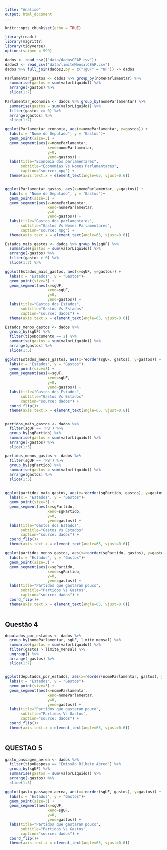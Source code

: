 ```yaml
---
title: "Analise"
output: html_document
---
```


```r
knitr::opts_chunk$set(echo = TRUE)
```

```r
library(readr)
library(magrittr)
library(tidyverse)
options(scipen = 999)
```


```r
dados <- read_csv(("data/dadosCEAP.csv"))
dados2 <- read_csv("data/limiteMensalCEAP.csv")
dados %>% full_join(dados2,by = c("sgUF" = "UF")) -> dados
```

```r
Parlamentar_gastos <- dados %>% group_by(nomeParlamentar) %>%
  summarise(gastos = sum(valorLíquido)) %>% 
  arrange(-gastos) %>% 
  slice(1:7)
  
Parlamentar_economia <- dados %>% group_by(nomeParlamentar) %>%
  summarise(gastos = sum(valorLíquido)) %>% 
  filter(gastos >= 0) %>% 
  arrange(gastos) %>% 
  slice(1:7)

ggplot(Parlamentar_economia, aes(x=nomeParlamentar, y=gastos)) + 
  labs(x = "Nome do Deputado", y = "Gastos")+
  geom_point(size=3) + 
  geom_segment(aes(x=nomeParlamentar, 
                   xend=nomeParlamentar, 
                   y=0, 
                   yend=gastos)) + 
  labs(title="Economia dos parlamentares", 
       subtitle="Economias Vs Nomes Parlamentares", 
       caption="source: mpg") + 
  theme(axis.text.x = element_text(angle=65, vjust=0.6))


ggplot(Parlamentar_gastos, aes(x=nomeParlamentar, y=gastos)) + 
  labs(x = "Nome do Deputado", y = "Gastos")+
  geom_point(size=3) + 
  geom_segment(aes(x=nomeParlamentar, 
                   xend=nomeParlamentar, 
                   y=0, 
                   yend=gastos)) + 
  labs(title="Gastos dos parlamentares", 
       subtitle="Gastos Vs Nomes Parlamentares", 
       caption="source: mpg") + 
  theme(axis.text.x = element_text(angle=65, vjust=0.6))

Estados_mais_gastos <- dados %>% group_by(sgUF) %>%
  summarise(gastos = sum(valorLíquido)) %>% 
  arrange(-gastos) %>% 
  filter(gastos > 0) %>% 
  slice(1:7) %>% 

ggplot(Estados_mais_gastos, aes(x=sgUF, y=gastos)) + 
  labs(x = "Estados", y = "Gastos")+
  geom_point(size=3) + 
  geom_segment(aes(x=sgUF, 
                   xend=sgUF, 
                   y=0, 
                   yend=gastos)) + 
  labs(title="Gastos dos Estados", 
       subtitle="Gastos Vs Estados", 
       caption="source: dados") + 
  theme(axis.text.x = element_text(angle=65, vjust=0.6))

Estados_menos_gastos <- dados %>% 
  group_by(sgUF) %>% 
  filter(tipoDocumento == 2) %>% 
  summarise(gastos = sum(valorLíquido)) %>% 
  arrange(gastos) %>% 
  slice(1:5)

ggplot(Estados_menos_gastos, aes(x=reorder(sgUF, gastos), y=gastos)) + 
  labs(x = "Estados", y = "Gastos")+
  geom_point(size=3) + 
  geom_segment(aes(x=sgUF, 
                   xend=sgUF, 
                   y=0, 
                   yend=gastos)) + 
  labs(title="Gastos dos Estados", 
       subtitle="Gastos Vs Estados", 
       caption="source: dados") + 
  coord_flip()+
  theme(axis.text.x = element_text(angle=65, vjust=0.6))
  
```

```r
partidos_mais_gastos <- dados %>%
  filter(sgUF == 'PB') %>% 
  group_by(sgPartido) %>% 
  summarise(gastos = sum(valorLíquido)) %>% 
  arrange(-gastos) %>% 
  slice(1:5)

partidos_menos_gastos <- dados %>%
  filter(sgUF == 'PB') %>% 
  group_by(sgPartido) %>% 
  summarise(gastos = sum(valorLíquido)) %>% 
  arrange(gastos) %>% 
  slice(1:5)
  

ggplot(partidos_mais_gastos, aes(x=reorder(sgPartido, gastos), y=gastos)) + 
  labs(x = "Estados", y = "Gastos")+
  geom_point(size=3) + 
  geom_segment(aes(x=sgPartido, 
                   xend=sgPartido, 
                   y=0, 
                   yend=gastos)) + 
  labs(title="Gastos dos Estados", 
       subtitle="Gastos Vs Estados", 
       caption="source: dados") + 
  coord_flip()+
  theme(axis.text.x = element_text(angle=65, vjust=0.6))

ggplot(partidos_menos_gastos, aes(x=reorder(sgPartido, gastos), y=gastos)) + 
  labs(x = "Estados", y = "Gastos")+
  geom_point(size=3) + 
  geom_segment(aes(x=sgPartido, 
                   xend=sgPartido, 
                   y=0, 
                   yend=gastos)) + 
  labs(title="Partidos que gastaram pouco", 
       subtitle="Partidos Vs Gastos", 
       caption="source: dados") + 
  coord_flip()+
  theme(axis.text.x = element_text(angle=65, vjust=0.6))
  


```

## Questão 4
```r
deputados_por_estados <- dados %>%
  group_by(nomeParlamentar, sgUF, limite_mensal) %>%
  summarise(gastos = sum(valorLíquido)) %>% 
  filter(gastos > limite_mensal) %>% 
  ungroup() %>% 
  arrange(-gastos) %>%
  slice(1:7)


ggplot(deputados_por_estados, aes(x=reorder(nomeParlamentar, gastos), y=gastos)) + 
  labs(x = "Estados", y = "Gastos")+
  geom_point(size=3) + 
  geom_segment(aes(x=nomeParlamentar, 
                   xend=nomeParlamentar, 
                   y=0, 
                   yend=gastos)) + 
  labs(title="Partidos que gastaram pouco", 
       subtitle="Partidos Vs Gastos", 
       caption="source: dados") + 
  coord_flip()+
  theme(axis.text.x = element_text(angle=65, vjust=0.6))
  


```
## QUESTAO 5
```r

gasto_passagem_aerea <- dados %>% 
  filter(tipoDespesa == "Emissão Bilhete Aéreo") %>% 
  group_by(sgUF) %>%
  summarise(gastos = sum(valorLíquido)) %>% 
  arrange(-gastos) %>% 
  slice(1:5)

ggplot(gasto_passagem_aerea, aes(x=reorder(sgUF, gastos), y=gastos)) + 
  labs(x = "Estados", y = "Gastos")+
  geom_point(size=3) + 
  geom_segment(aes(x=sgUF, 
                   xend=sgUF, 
                   y=0, 
                   yend=gastos)) + 
  labs(title="Partidos que gastaram pouco", 
       subtitle="Partidos Vs Gastos", 
       caption="source: dados") + 
  coord_flip()+
  theme(axis.text.x = element_text(angle=65, vjust=0.6))

```

